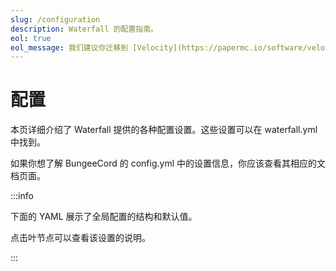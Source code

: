 ```yaml
---
slug: /configuration
description: Waterfall 的配置指南。
eol: true
eol_message: 我们建议你迁移到 [Velocity](https://papermc.io/software/velocity)。更多信息，请参见[公告](https://forums.papermc.io/threads/1088/)。
---
```



# 配置

本页详细介绍了 Waterfall 提供的各种配置设置。这些设置可以在 waterfall.yml 中找到。

如果你想了解 BungeeCord 的 config.yml 中的设置信息，你应该查看其相应的文档页面。

:::info

下面的 YAML 展示了全局配置的结构和默认值。

点击叶节点可以查看该设置的说明。

:::

<ConfigDocBlock data={WaterfallConfigSpec} />

